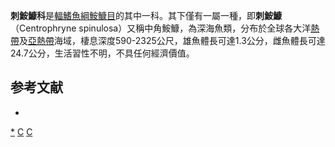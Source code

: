 {{noteTA
|T=zh:刺鮟鱇科;zh-hant:刺鮟鱇科;zh-hans:刺𩽾𩾌科;
|1=zh:鮟鱇;zh-hant:鮟鱇;zh-hans:𩽾𩾌;
}}
{{CJK-New-Char|29F7E|29F8C|ver=B}}
{{Automatic taxobox
| taxon = Centrophryne
| authority = 
| status = NE
| status_system = IUCN3.1
| subdivision_ranks = [[種|種]]
| subdivision = '''刺鮟鱇（''Centrophryne spinulosa''）'''
}}
'''刺鮟鱇科'''是[[輻鰭魚綱|輻鰭魚綱]][[鮟鱇目|鮟鱇目]]的其中一科。其下僅有一屬一種，即'''刺鮟鱇'''（Centrophryne spinulosa）又稱中角鮟鱇，為深海魚類，分布於全球各大洋[[熱帶|熱帶]]及[[亞熱帶|亞熱帶]]海域，棲息深度590-2325公尺，雄魚體長可達1.3公分，雌魚體長可達24.7公分，生活習性不明，不具任何經濟價值。

==参考文献==
*{{FishBase_species|genus=Centrophryne|species=spinulosa|year=2014|month=2}}

{{Taxonbar|from=Q133922}}

[[Category:中角鮟鱇科|*]]
[[Category:鮟鱇目|C]]
[[Category:1932年描述的魚類|C]]

{{魚類小作品}}